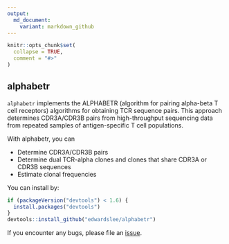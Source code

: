 ```yaml
---
output:
  md_document:
    variant: markdown_github
---
```


```r
knitr::opts_chunk$set(
  collapse = TRUE,
  comment = "#>"
)
```

## alphabetr
`alphabetr` implements the ALPHABETR (algorithm for pairing alpha-beta T cell receptors) algorithms for obtaining TCR sequence pairs. This approach determines CDR3A/CDR3B pairs from high-throughput sequencing data from repeated samples of antigen-specific T cell populations. 

With alphabetr, you can

* Determine CDR3A/CDR3B pairs
* Determine dual TCR-alpha clones and clones that share CDR3A or CDR3B sequences
* Estimate clonal frequencies

You can install by:
```r
if (packageVersion("devtools") < 1.6) {
  install.packages("devtools")
}
devtools::install_github("edwardslee/alphabetr")
```

If you encounter any bugs, please file an [issue](https://github.com/edwardslee/alphabetr/issues).
